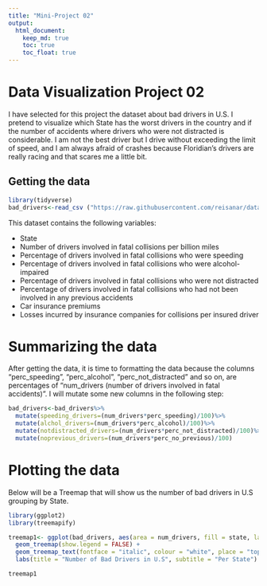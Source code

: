 ```yaml
---
title: "Mini-Project 02"
output: 
  html_document:
    keep_md: true
    toc: true
    toc_float: true
---
```


# Data Visualization Project 02

I have selected for this project the dataset about bad drivers in U.S. I pretend to visualize which State has the worst drivers in the country and if the number of accidents where drivers who were not distracted is considerable. I am not the best driver but I drive without exceeding the limit of speed, and I am always afraid of crashes because Floridian's drivers are really racing and that scares me a little bit. 


## Getting the data



```r
library(tidyverse)
bad_drivers<-read_csv ("https://raw.githubusercontent.com/reisanar/datasets/master/bad_drivers.csv")

```

This dataset contains the following variables:

* State
* Number of drivers involved in fatal collisions per billion miles
* Percentage of drivers involved in fatal collisions who were speeding
* Percentage of drivers involved in fatal collisions who were alcohol-impaired
* Percentage of drivers involved in fatal collisions who were not distracted
* Percentage of drivers involved in fatal collisions who had not been involved in any previous accidents
* Car insurance premiums
* Losses incurred by insurance companies for collisions per insured driver



# Summarizing the data

After getting the data, it is time to formatting the data because the columns "perc_speeding", "perc_alcohol", "perc_not_distracted" and so on, are percentages of "num_drivers (number of drivers involved in fatal accidents)". I will mutate some new columns in the following step:



```r
bad_drivers<-bad_drivers%>%
  mutate(speeding_drivers=(num_drivers*perc_speeding)/100)%>%
  mutate(alchol_drivers=(num_drivers*perc_alcohol)/100)%>%
  mutate(notdistracted_drivers=(num_drivers*perc_not_distracted)/100)%>%
  mutate(noprevious_drivers=(num_drivers*perc_no_previous)/100)

```





# Plotting the data

Below will be a Treemap that will show us the number of bad drivers in U.S grouping by State.



```r
library(ggplot2)
library(treemapify)

treemap1<- ggplot(bad_drivers, aes(area = num_drivers, fill = state, label = paste(state, num_drivers, separate = " "))) + 
  geom_treemap(show.legend = FALSE) +
  geom_treemap_text(fontface = "italic", colour = "white", place = "topleft", grow = FALSE) +
  labs(title = "Number of Bad Drivers in U.S", subtitle = "Per State")

treemap1

```


